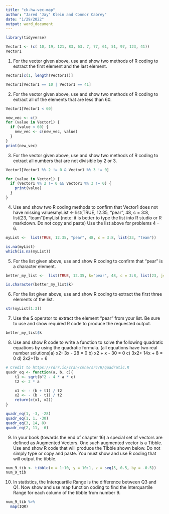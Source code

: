 ```yaml
---
title: "ck-hw-vec-map"
author: "Jared 'Jay' Klein and Connor Cabrey"
date: "1/29/2022"
output: word_document
---
```


```r
library(tidyverse)
```


```r
Vector1 <- (c( 10, 19, 121, 83, 63, 7, 77, 61, 51, 97, 123, 41))
Vector1
```

1)  For the vector given above, use and show two methods of R coding to extract the first element and the last element.
```r
Vector1[c(1, length(Vector1))]

Vector1[Vector1 == 10 | Vector1 == 41]
```


2)  For the vector given above, use and show two methods of R coding to extract all of the elements that are less than 60.
```r
Vector1[Vector1 < 60]

new_vec <- c()
for (value in Vector1) {
  if (value < 60) {
    new_vec <- c(new_vec, value)
  }
}
print(new_vec)
```

3)  For the vector given above, use and show two methods of R coding to extract all numbers that are not divisible by 2 or 3.

```r
Vector1[Vector1 %% 2 != 0 & Vector1 %% 3 != 0]

for (value in Vector1) {
  if (Vector1 %% 2 != 0 && Vector1 %% 3 != 0) {
    print(value)
  }
}
```

4)  Use and show two R coding methods to confirm that Vector1 does not have missing valuesmyList <-  list(TRUE, 12.35, “pear”, 48, c = 3:8, list(23, “team”))myList   (note: it is better to type the list into R studio or R markdown. Do not copy and paste) Use the list above for problems 4 – 6.
```r
myList <-  list(TRUE, 12.35, "pear", 48, c = 3:8, list(23, "team"))

is.na(myList)
which(is.na(myList))
```


5) For the list given above, use and show R coding to confirm that “pear” is a character element.
```r
better_my_list <-  list(TRUE, 12.35, k="pear", 48, c = 3:8, list(23, j="team"))

is.character(better_my_list$k)
```

6) For the list given above, use and show R coding to extract the first three elements of the list.
```r
str(myList[1:3])
```

7) Use the $ operator to extract the element “pear” from your list. Be sure to use and show required R code to produce the requested output.
```r
better_my_list$k
```


8) Use and show R code to write a function to solve the following quadratic equations by using the quadratic formula.  (all equations have two real number solutions)a)  x2- 3x - 28 = 0                                                                                                      b)  x2 + x  - 30 = 0                                                                                                     c) 3x2+ 14x + 8 = 0                                                                                                      d) 2x2+11x = 6

```r
# Credit to https://rdrr.io/cran/cmna/src/R/quadratic.R
quadr_eq <- function(a, b, c){
    t1 <- sqrt(b^2 - 4 * a * c)
    t2 <- 2 * a

    x1 <- - (b + t1) / t2
    x2 <- - (b - t1) / t2
    return(c(x1, x2))
}

quadr_eq(1, -3, -28)
quadr_eq(1, 1, -30)
quadr_eq(3, 14, 8)
quadr_eq(2, 11, -6)
```

9) In your book (towards the end of chapter 16) a special set of vectors are defined as Augmented Vectors.  One such augmented vector is a Tibble. Use and show R code that will produce the Tibble shown below.  Do not simply type or copy and paste. You must show and use R coding that will output the tibble.
```r
num_9_tib <- tibble(x = 1:10, y = 10:1, z = seq(5, 0.5, by = -0.5))
num_9_tib
```

10) In statistics, the Interquartile Range is the difference between Q3 and Q1.  Now show and use map function coding to find the Interquartile Range for each column of the tibble from number 9.
```r
num_9_tib %>%
  map(IQR)
```


